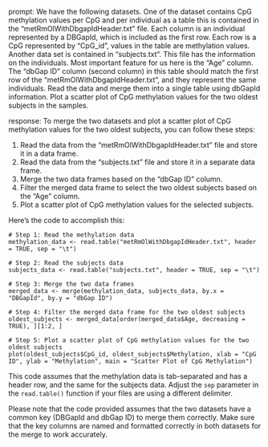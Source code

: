prompt:
We have the following datasets. One of the dataset contains CpG methylation values per CpG and per individual as a table this is contained in the “metRmOlWithDbgapIdHeader.txt” file. Each column is an individual represented by a DBGapId, which is included as the first row. Each row is a CpG represented by "CpG_id", values in the table are methylation values. Another data set is contained in “subjects.txt”. This file has the information on the individuals. Most important feature for us here is the "Age" column. The "dbGap ID" column (second column) in this table should match the first row of the "metRmOlWithDbgapIdHeader.txt", and they represent the same individuals. Read the data and merge them into a single table using dbGapId information. Plot a scatter plot of CpG methylation values for the two oldest subjects in the samples.

response:
To merge the two datasets and plot a scatter plot of CpG methylation values for the two oldest subjects, you can follow these steps:

1. Read the data from the "metRmOlWithDbgapIdHeader.txt" file and store it in a data frame.
2. Read the data from the "subjects.txt" file and store it in a separate data frame.
3. Merge the two data frames based on the "dbGap ID" column.
4. Filter the merged data frame to select the two oldest subjects based on the "Age" column.
5. Plot a scatter plot of CpG methylation values for the selected subjects.

Here's the code to accomplish this:

```
# Step 1: Read the methylation data
methylation_data <- read.table("metRmOlWithDbgapIdHeader.txt", header = TRUE, sep = "\t")

# Step 2: Read the subjects data
subjects_data <- read.table("subjects.txt", header = TRUE, sep = "\t")

# Step 3: Merge the two data frames
merged_data <- merge(methylation_data, subjects_data, by.x = "DBGapId", by.y = "dbGap ID")

# Step 4: Filter the merged data frame for the two oldest subjects
oldest_subjects <- merged_data[order(merged_data$Age, decreasing = TRUE), ][1:2, ]

# Step 5: Plot a scatter plot of CpG methylation values for the two oldest subjects
plot(oldest_subjects$CpG_id, oldest_subjects$Methylation, xlab = "CpG ID", ylab = "Methylation", main = "Scatter Plot of CpG Methylation")
```

This code assumes that the methylation data is tab-separated and has a header row, and the same for the subjects data. Adjust the `sep` parameter in the `read.table()` function if your files are using a different delimiter.

Please note that the code provided assumes that the two datasets have a common key (DBGapId and dbGap ID) to merge them correctly. Make sure that the key columns are named and formatted correctly in both datasets for the merge to work accurately.
